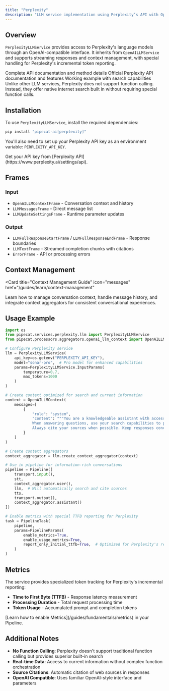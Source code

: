 ```yaml
---
title: "Perplexity"
description: "LLM service implementation using Perplexity’s API with OpenAI-compatible interface"
---
```


## Overview

`PerplexityLLMService` provides access to Perplexity's language models through an OpenAI-compatible interface. It inherits from `OpenAILLMService` and supports streaming responses and context management, with special handling for Perplexity's incremental token reporting.

<CardGroup cols={3}>
  <Card
    title="API Reference"
    icon="code"
    href="https://reference-server.pipecat.ai/en/latest/api/pipecat.services.perplexity.llm.html"
  >
    Complete API documentation and method details
  </Card>
  <Card
    title="Perplexity Docs"
    icon="book"
    href="https://docs.perplexity.ai/api-reference/chat-completions-post"
  >
    Official Perplexity API documentation and features
  </Card>
  <Card
    title="Example Code"
    icon="play"
    href="https://github.com/pipecat-ai/pipecat/blob/main/examples/foundational/14n-function-calling-perplexity.py"
  >
    Working example with search capabilities
  </Card>
</CardGroup>

<Note>
  Unlike other LLM services, Perplexity does not support function calling.
  Instead, they offer native internet search built in without requiring special
  function calls.
</Note>

## Installation

To use `PerplexityLLMService`, install the required dependencies:

```bash
pip install "pipecat-ai[perplexity]"
```

You'll also need to set up your Perplexity API key as an environment variable: `PERPLEXITY_API_KEY`.

<Tip>
  Get your API key from [Perplexity
  API](https://www.perplexity.ai/settings/api).
</Tip>

## Frames

### Input

- `OpenAILLMContextFrame` - Conversation context and history
- `LLMMessagesFrame` - Direct message list
- `LLMUpdateSettingsFrame` - Runtime parameter updates

### Output

- `LLMFullResponseStartFrame` / `LLMFullResponseEndFrame` - Response boundaries
- `LLMTextFrame` - Streamed completion chunks with citations
- `ErrorFrame` - API or processing errors

## Context Management

<Card
  title="Context Management Guide"
  icon="messages"
  href="/guides/learn/context-management"
>
  Learn how to manage conversation context, handle message history, and
  integrate context aggregators for consistent conversational experiences.
</Card>

## Usage Example

```python
import os
from pipecat.services.perplexity.llm import PerplexityLLMService
from pipecat.processors.aggregators.openai_llm_context import OpenAILLMContext

# Configure Perplexity service
llm = PerplexityLLMService(
    api_key=os.getenv("PERPLEXITY_API_KEY"),
    model="sonar-pro",  # Pro model for enhanced capabilities
    params=PerplexityLLMService.InputParams(
        temperature=0.7,
        max_tokens=1000
    )
)

# Create context optimized for search and current information
context = OpenAILLMContext(
    messages=[
        {
            "role": "system",
            "content": """You are a knowledgeable assistant with access to real-time information.
            When answering questions, use your search capabilities to provide current, accurate information.
            Always cite your sources when possible. Keep responses concise for voice output."""
        }
    ]
)

# Create context aggregators
context_aggregator = llm.create_context_aggregator(context)

# Use in pipeline for information-rich conversations
pipeline = Pipeline([
    transport.input(),
    stt,
    context_aggregator.user(),
    llm,  # Will automatically search and cite sources
    tts,
    transport.output(),
    context_aggregator.assistant()
])

# Enable metrics with special TTFB reporting for Perplexity
task = PipelineTask(
    pipeline,
    params=PipelineParams(
        enable_metrics=True,
        enable_usage_metrics=True,
        report_only_initial_ttfb=True,  # Optimized for Perplexity's response pattern
    )
)
```

## Metrics

The service provides specialized token tracking for Perplexity's incremental reporting:

- **Time to First Byte (TTFB)** - Response latency measurement
- **Processing Duration** - Total request processing time
- **Token Usage** - Accumulated prompt and completion tokens

<Info>
  [Learn how to enable Metrics](/guides/fundamentals/metrics) in your Pipeline.
</Info>

## Additional Notes

- **No Function Calling**: Perplexity doesn't support traditional function calling but provides superior built-in search
- **Real-time Data**: Access to current information without complex function orchestration
- **Source Citations**: Automatic citation of web sources in responses
- **OpenAI Compatible**: Uses familiar OpenAI-style interface and parameters
